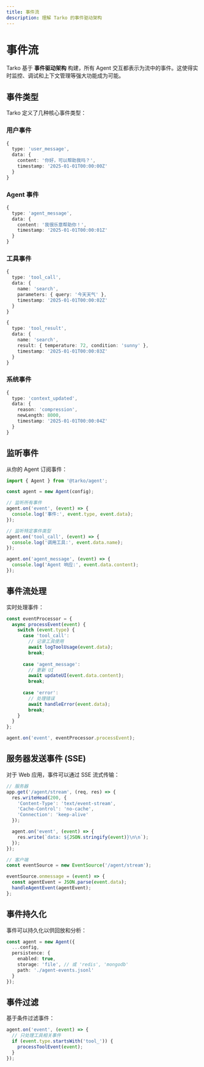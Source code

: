 ```yaml
---
title: 事件流
description: 理解 Tarko 的事件驱动架构
---
```


# 事件流

Tarko 基于 **事件驱动架构** 构建，所有 Agent 交互都表示为流中的事件。这使得实时监控、调试和上下文管理等强大功能成为可能。

## 事件类型

Tarko 定义了几种核心事件类型：

### 用户事件

```typescript
{
  type: 'user_message',
  data: {
    content: '你好，可以帮助我吗？',
    timestamp: '2025-01-01T00:00:00Z'
  }
}
```

### Agent 事件

```typescript
{
  type: 'agent_message',
  data: {
    content: '我很乐意帮助你！',
    timestamp: '2025-01-01T00:00:01Z'
  }
}
```

### 工具事件

```typescript
{
  type: 'tool_call',
  data: {
    name: 'search',
    parameters: { query: '今天天气' },
    timestamp: '2025-01-01T00:00:02Z'
  }
}

{
  type: 'tool_result',
  data: {
    name: 'search',
    result: { temperature: 72, condition: 'sunny' },
    timestamp: '2025-01-01T00:00:03Z'
  }
}
```

### 系统事件

```typescript
{
  type: 'context_updated',
  data: {
    reason: 'compression',
    newLength: 8000,
    timestamp: '2025-01-01T00:00:04Z'
  }
}
```

## 监听事件

从你的 Agent 订阅事件：

```typescript
import { Agent } from '@tarko/agent';

const agent = new Agent(config);

// 监听所有事件
agent.on('event', (event) => {
  console.log('事件:', event.type, event.data);
});

// 监听特定事件类型
agent.on('tool_call', (event) => {
  console.log('调用工具:', event.data.name);
});

agent.on('agent_message', (event) => {
  console.log('Agent 响应:', event.data.content);
});
```

## 事件流处理

实时处理事件：

```typescript
const eventProcessor = {
  async processEvent(event) {
    switch (event.type) {
      case 'tool_call':
        // 记录工具使用
        await logToolUsage(event.data);
        break;
        
      case 'agent_message':
        // 更新 UI
        await updateUI(event.data.content);
        break;
        
      case 'error':
        // 处理错误
        await handleError(event.data);
        break;
    }
  }
};

agent.on('event', eventProcessor.processEvent);
```

## 服务器发送事件 (SSE)

对于 Web 应用，事件可以通过 SSE 流式传输：

```typescript
// 服务器
app.get('/agent/stream', (req, res) => {
  res.writeHead(200, {
    'Content-Type': 'text/event-stream',
    'Cache-Control': 'no-cache',
    'Connection': 'keep-alive'
  });

  agent.on('event', (event) => {
    res.write(`data: ${JSON.stringify(event)}\n\n`);
  });
});
```

```javascript
// 客户端
const eventSource = new EventSource('/agent/stream');

eventSource.onmessage = (event) => {
  const agentEvent = JSON.parse(event.data);
  handleAgentEvent(agentEvent);
};
```

## 事件持久化

事件可以持久化以供回放和分析：

```typescript
const agent = new Agent({
  ...config,
  persistence: {
    enabled: true,
    storage: 'file', // 或 'redis', 'mongodb'
    path: './agent-events.jsonl'
  }
});
```

## 事件过滤

基于条件过滤事件：

```typescript
agent.on('event', (event) => {
  // 只处理工具相关事件
  if (event.type.startsWith('tool_')) {
    processToolEvent(event);
  }
});
```
